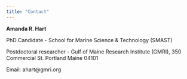 ```yaml
---
title: "Contact"
---
```


**Amanda R. Hart**

PhD Candidate - School for Marine Science & Technology (SMAST)

Postdoctoral researcher - Gulf of Maine Research Institute (GMRI), 350 Commercial St. Portland Maine 04101

Email: ahart\@gmri.org

